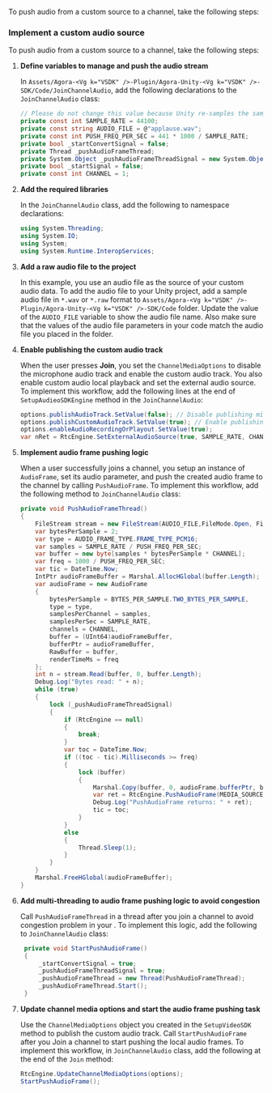 <PlatformWrapper platform="unity">

To push audio from a custom source to a channel, take the following steps:

### Implement a custom audio source

To push audio from a custom source to a channel, take the following steps:

1. **Define variables to manage and push the audio stream**

    In `Assets/Agora-<Vg k="VSDK" />-Plugin/Agora-Unity-<Vg k="VSDK" />-SDK/Code/JoinChannelAudio`, add the following declarations to the `JoinChannelAudio` class:

    ```csharp
    // Please do not change this value because Unity re-samples the sample rate to 48000.
    private const int SAMPLE_RATE = 44100;
    private const string AUDIO_FILE = @"applause.wav";
    private const int PUSH_FREQ_PER_SEC = 441 * 1000 / SAMPLE_RATE;
    private bool _startConvertSignal = false;
    private Thread _pushAudioFrameThread;
    private System.Object _pushAudioFrameThreadSignal = new System.Object();
    private bool _startSignal = false;
    private const int CHANNEL = 1;
    ```

1. **Add the required libraries**

   In the `JoinChannelAudio` class, add the following to namespace declarations:

   ```csharp
   using System.Threading;
   using System.IO;
   using System;
   using System.Runtime.InteropServices;
   ```

1. **Add a raw audio file to the project**

    In this example, you use an audio file as the source of your custom audio data. To add the audio file to your Unity project, add a sample audio file in `*.wav` or `*.raw` format to `Assets/Agora-<Vg k="VSDK" />-Plugin/Agora-Unity-<Vg k="VSDK" />-SDK/Code` folder. Update the value of the `AUDIO_FILE` variable to show the audio file name. Also make sure that the values of the audio file parameters in your code match the audio file you placed in the folder.

1. **Enable publishing the custom audio track**

    When the user presses **Join**, you set the `ChannelMediaOptions` to disable the microphone audio track and enable the custom audio track. You also enable custom audio local playback and set the external audio source. To implement this workflow, add the following lines at the end of `SetupAudieoSDKEngine` method in the `JoinChannelAudio`:

    ```csharp
    options.publishAudioTrack.SetValue(false); // Disable publishing microphone audio
    options.publishCustomAudioTrack.SetValue(true); // Enable publishing custom audio
    options.enableAudioRecordingOrPlayout.SetValue(true);
    var nRet = RtcEngine.SetExternalAudioSource(true, SAMPLE_RATE, CHANNEL, 1);
    ```

1. **Implement audio frame pushing logic**

    When a user successfully joins a channel, you setup an instance of `AudioFrame`, set its audio parameter, and push the created audio frame to the channel by calling `PushAudioFrame`. To implement this workflow, add the following method to `JoinChannelAudio` class:
    ```csharp
    private void PushAudioFrameThread()
    {
        FileStream stream = new FileStream(AUDIO_FILE,FileMode.Open, FileAccess.Read);
        var bytesPerSample = 2;
        var type = AUDIO_FRAME_TYPE.FRAME_TYPE_PCM16;
        var samples = SAMPLE_RATE / PUSH_FREQ_PER_SEC;
        var buffer = new byte[samples * bytesPerSample * CHANNEL];
        var freq = 1000 / PUSH_FREQ_PER_SEC;
        var tic = DateTime.Now;
        IntPtr audioFrameBuffer = Marshal.AllocHGlobal(buffer.Length);
        var audioFrame = new AudioFrame
        {
            bytesPerSample = BYTES_PER_SAMPLE.TWO_BYTES_PER_SAMPLE,
            type = type,
            samplesPerChannel = samples,
            samplesPerSec = SAMPLE_RATE,
            channels = CHANNEL,
            buffer = (UInt64)audioFrameBuffer,
            bufferPtr = audioFrameBuffer,
            RawBuffer = buffer,
            renderTimeMs = freq
        };
        int n = stream.Read(buffer, 0, buffer.Length);
        Debug.Log("Bytes read: " + n);
        while (true)
        {
            lock (_pushAudioFrameThreadSignal)
            {
                if (RtcEngine == null)
                {
                    break;
                }
                var toc = DateTime.Now;
                if ((toc - tic).Milliseconds >= freq)
                {
                    lock (buffer)
                    {
                        Marshal.Copy(buffer, 0, audioFrame.bufferPtr, buffer.Length);
                        var ret = RtcEngine.PushAudioFrame(MEDIA_SOURCE_TYPE.AUDIO_PLAYOUT_SOURCE, audioFrame);
                        Debug.Log("PushAudioFrame returns: " + ret);
                        tic = toc;
                    }
                }
                else
                {
                    Thread.Sleep(1);
                }
            }
        }
        Marshal.FreeHGlobal(audioFrameBuffer);
    }
    ```
1. **Add multi-threading to audio frame pushing logic to avoid congestion**
   
   Call `PushAudioFrameThread` in a thread after you join a channel to avoid congestion problem in your <Vpl k= "CLIENT"/>. To implement this logic, add the following to `JoinChannelAudio` class: 
   ```csharp   
    private void StartPushAudioFrame()
    {
        _startConvertSignal = true;
        _pushAudioFrameThreadSignal = true;
        _pushAudioFrameThread = new Thread(PushAudioFrameThread);
        _pushAudioFrameThread.Start();
    }
   ```

2. **Update channel media options and start the audio frame pushing task**

   Use the `ChannelMediaOptions` object you created in the `SetupVideoSDK` method to publish the custom audio track.  Call `StartPushAudioFrame` after you Join a channel to start pushing the local audio frames. To implement this workflow, in `JoinChannelAudio` class, add the following at the end of the `Join` method:

   ```csharp
   RtcEngine.UpdateChannelMediaOptions(options);
   StartPushAudioFrame();
   ```
</PlatformWrapper>